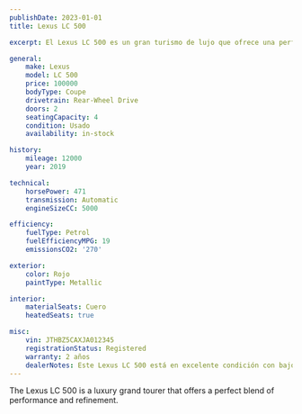 ```yaml
---
publishDate: 2023-01-01
title: Lexus LC 500

excerpt: El Lexus LC 500 es un gran turismo de lujo que ofrece una perfecta combinación de rendimiento y refinamiento.

general:
    make: Lexus
    model: LC 500
    price: 100000
    bodyType: Coupe
    drivetrain: Rear-Wheel Drive
    doors: 2
    seatingCapacity: 4
    condition: Usado
    availability: in-stock

history:
    mileage: 12000
    year: 2019

technical:
    horsePower: 471
    transmission: Automatic
    engineSizeCC: 5000

efficiency:
    fuelType: Petrol
    fuelEfficiencyMPG: 19
    emissionsCO2: '270'

exterior:
    color: Rojo
    paintType: Metallic

interior:
    materialSeats: Cuero
    heatedSeats: true

misc:
    vin: JTHBZ5CAXJA012345
    registrationStatus: Registered
    warranty: 2 años
    dealerNotes: Este Lexus LC 500 está en excelente condición con bajo kilometraje.
---
```


The Lexus LC 500 is a luxury grand tourer that offers a perfect blend of performance and refinement.